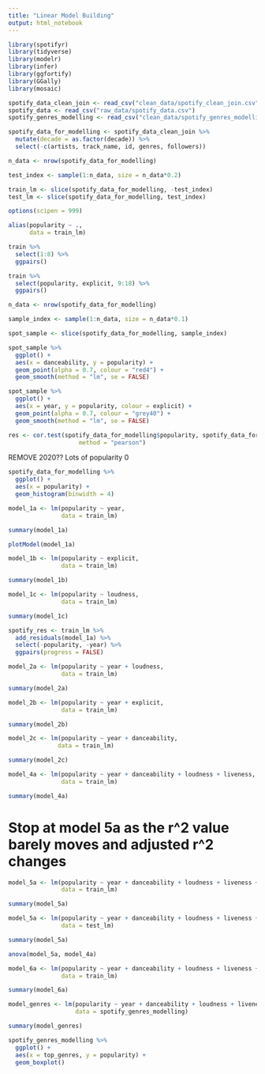 ```yaml
---
title: "Linear Model Building"
output: html_notebook
---
```


```r
library(spotifyr)
library(tidyverse)
library(modelr)
library(infer)
library(ggfortify)
library(GGally)
library(mosaic)
```

```r
spotify_data_clean_join <- read_csv("clean_data/spotify_clean_join.csv")
spotify_data <- read_csv("raw_data/spotify_data.csv")
spotify_genres_modelling <- read_csv("clean_data/spotify_genres_modelling.csv")
```

```r
spotify_data_for_modelling <- spotify_data_clean_join %>% 
  mutate(decade = as.factor(decade)) %>% 
  select(-c(artists, track_name, id, genres, followers))
```

```r
n_data <- nrow(spotify_data_for_modelling)

test_index <- sample(1:n_data, size = n_data*0.2)

train_lm <- slice(spotify_data_for_modelling, -test_index)
test_lm <- slice(spotify_data_for_modelling, test_index)

options(scipen = 999)

alias(popularity ~ ., 
      data = train_lm)
```


```r
train %>% 
  select(1:8) %>% 
  ggpairs()
```

```r
train %>% 
  select(popularity, explicit, 9:18) %>% 
  ggpairs()
```


```r
n_data <- nrow(spotify_data_for_modelling)

sample_index <- sample(1:n_data, size = n_data*0.1)

spot_sample <- slice(spotify_data_for_modelling, sample_index)

spot_sample %>% 
  ggplot() +
  aes(x = danceability, y = popularity) +
  geom_point(alpha = 0.7, colour = "red4") +
  geom_smooth(method = "lm", se = FALSE)

spot_sample %>% 
  ggplot() +
  aes(x = year, y = popularity, colour = explicit) +
  geom_point(alpha = 0.7, colour = "grey40") +
  geom_smooth(method = "lm", se = FALSE)

res <- cor.test(spotify_data_for_modelling$popularity, spotify_data_for_modelling$year, 
                    method = "pearson")

```

REMOVE 2020?? Lots of popularity 0
```r
spotify_data_for_modelling %>% 
  ggplot() +
  aes(x = popularity) +
  geom_histogram(binwidth = 4)
```

```r
model_1a <- lm(popularity ~ year,
               data = train_lm)

summary(model_1a)

plotModel(model_1a)
```


 
```r
model_1b <- lm(popularity ~ explicit,
               data = train_lm)

summary(model_1b)

```

```r
model_1c <- lm(popularity ~ loudness,
               data = train_lm)

summary(model_1c)
```
 
```r
spotify_res <- train_lm %>% 
  add_residuals(model_1a) %>% 
  select(-popularity, -year) %>% 
  ggpairs(progress = FALSE)
```
 
```r
model_2a <- lm(popularity ~ year + loudness,
               data = train_lm)

summary(model_2a)
```
```r
model_2b <- lm(popularity ~ year + explicit,
               data = train_lm)

summary(model_2b)
```

```r
model_2c <- lm(popularity ~ year + danceability,
              data = train_lm)

summary(model_2c)
```

```r
model_4a <- lm(popularity ~ year + danceability + loudness + liveness,
               data = train_lm)

summary(model_4a)
```


# Stop at model 5a as the r^2 value barely moves and adjusted r^2 changes
```r
model_5a <- lm(popularity ~ year + danceability + loudness + liveness + explicit,
               data = train_lm)

summary(model_5a)
```
```r
model_5a <- lm(popularity ~ year + danceability + loudness + liveness + explicit,
               data = test_lm)

summary(model_5a)
```

```r
anova(model_5a, model_4a)
``` 
 
```r
model_6a <- lm(popularity ~ year + danceability + loudness + liveness + explicit + year:explicit
               data = train_lm)

summary(model_6a)
``` 

```r
model_genres <- lm(popularity ~ year + danceability + loudness + liveness + explicit, 
                   data = spotify_genres_modelling)

summary(model_genres)
```

```r
spotify_genres_modelling %>% 
  ggplot() +
  aes(x = top_genres, y = popularity) +
  geom_boxplot()
```
